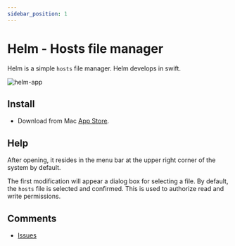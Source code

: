 ```yaml
---
sidebar_position: 1
---
```



# Helm - Hosts file manager

Helm is a simple `hosts` file manager. Helm develops in swift.

![helm-app](https://user-images.githubusercontent.com/1193966/165983377-ad03ab24-26d4-46f6-a313-2b39b9713d13.png)

## Install

* Download from Mac <a href="https://apps.apple.com/app/helm/id1099472017">App Store</a>.

## Help

After opening, it resides in the menu bar at the upper right corner of the system by default.

<ReactPlayer controls url='https://user-images.githubusercontent.com/1193966/169488957-0c88d5f0-a9e0-4a2c-94c6-8c2f99481b5e.mov' />

The first modification will appear a dialog box for selecting a file. By default, the `hosts` file is selected and confirmed. This is used to authorize read and write permissions.

## Comments
* <a href="https://github.com/leibnizli/Helm/issues">Issues</a>
